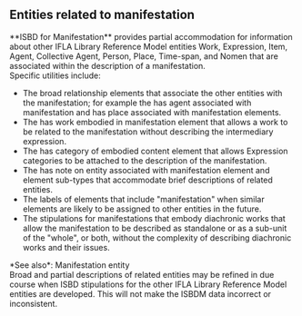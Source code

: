 ## Entities related to manifestation

<div className="guid">
**ISBD for Manifestation** provides partial accommodation for information about other <OutLink href="https://repository.ifla.org/handle/20.500.14598/40.2">IFLA Library Reference Model</OutLink> entities Work, Expression, Item, Agent, Collective Agent, Person, Place, Time-span, and Nomen that are associated within the description of a manifestation.
</div>

<div className="guid">
Specific utilities include:

* The broad relationship elements that associate the other entities with the manifestation; for example the <InLink href="/docs/relationships/1005.html">has agent associated with manifestation</InLink> and <InLink href="/docs/relationships/1009.html">has place associated with manifestation</InLink> elements.
* The <InLink href="/docs/relationships/1220.html">has work embodied in manifestation</InLink> element that allows a work to be related to the manifestation without describing the intermediary expression.
* The <InLink href="/docs/attributes/1264.html">has category of embodied content</InLink> element that allows Expression categories to be attached to the description of the manifestation.
* The <InLink href="/docs/notes/1265.html">has note on entity associated with manifestation</InLink> element and element sub-types that accommodate brief descriptions of related entities.
* The labels of elements that include "manifestation" when similar elements are likely to be assigned to other entities in the future.
* The stipulations for manifestations that embody diachronic works that allow the manifestation to be described as standalone or as a sub-unit of the "whole", or both, without the complexity of describing diachronic works and their issues.

<div className="seeAlso">
*See also*: <InLink href="/docs/intro/index#i024">Manifestation entity</InLink>
</div>
</div>

<div className="guid">
Broad and partial descriptions of related entities may be refined in due course when ISBD stipulations for the other <OutLink href="https://repository.ifla.org/handle/20.500.14598/40.2">IFLA Library Reference Model</OutLink> entities are developed. This will not make the ISBDM data incorrect or inconsistent.
</div>
